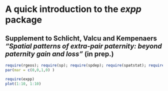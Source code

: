 <!--
%\VignetteEngine{knitr::knitr}
%\VignetteIndexEntry{Introduction to expp}
-->

A quick introduction to the _expp_ package
====================================
Supplement to Schlicht, Valcu and Kempenaers _"Spatial patterns of extra-pair paternity: beyond paternity gain and loss"_ (in prep.)
----------------------------------------------------------------------------------------------------------------------

```r
require(rgeos); require(sp); require(spdep); require(spatstat); require(deldir)
par(mar = c(0,0,1,0) )
```
  
```r
require(expp)
plot(1:10, 1:10)


```










